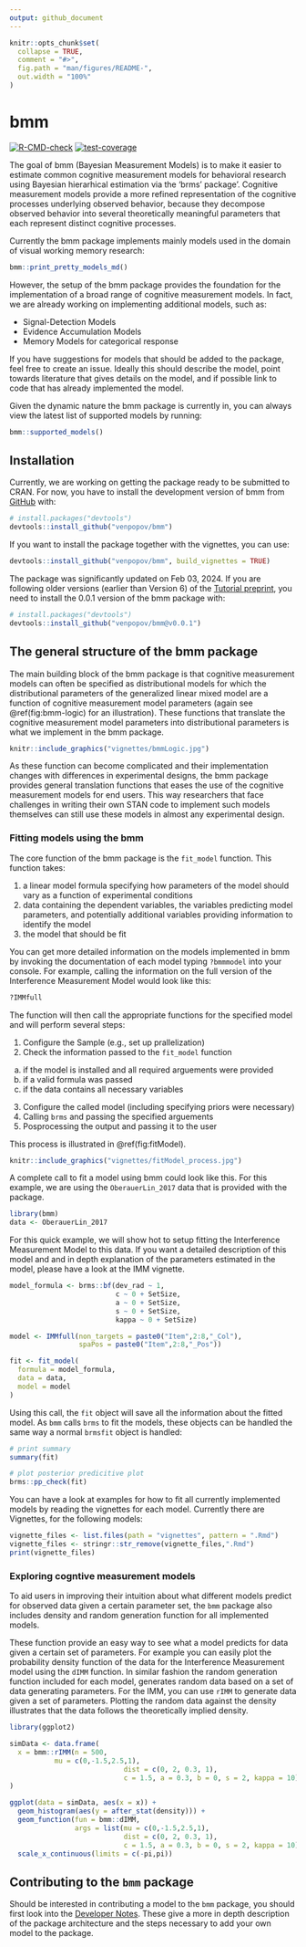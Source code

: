```yaml
---
output: github_document
---
```

<!-- README.md is generated from README.Rmd. Please edit that file -->
```r
knitr::opts_chunk$set(
  collapse = TRUE,
  comment = "#>",
  fig.path = "man/figures/README-",
  out.width = "100%"
)
```
# bmm   <!-- badges: start -->
  [![R-CMD-check](https://github.com/venpopov/bmm/actions/workflows/R-CMD-check.yaml/badge.svg)](https://github.com/venpopov/bmm/actions/workflows/R-CMD-check.yaml)
  [![test-coverage](https://github.com/venpopov/bmm/actions/workflows/test-coverage.yaml/badge.svg)](https://github.com/venpopov/bmm/actions/workflows/test-coverage.yaml)
<!-- badges: end -->

The goal of bmm (Bayesian Measurement Models) is to make it easier to estimate 
common cognitive measurement models for behavioral research using Bayesian hierarhical 
estimation via the 'brms' package'. Cognitive measurement models provide a more refined representation of the cognitive processes underlying observed behavior, because they decompose observed behavior into several theoretically meaningful parameters that each represent distinct cognitive processes. 

Currently the bmm package implements mainly models used in the domain of visual working memory research:

```r
bmm::print_pretty_models_md()
```


However, the setup of the bmm package provides the foundation for the implementation of a broad range of cognitive measurement models. In fact, we are already working on implementing additional models, such as:

- Signal-Detection Models
- Evidence Accumulation Models
- Memory Models for categorical response

If you have suggestions for models that should be added to the package, feel free to create an issue. Ideally this should describe the model, point towards literature that gives details on the model, and if possible link to code that has already implemented the model.

Given the dynamic nature the bmm package is currently in, you can always view the latest list of supported models by running:

```r
bmm::supported_models()
```

## Installation 

Currently, we are working on getting the package ready to be submitted to CRAN. For now, you have to install the development version of bmm from [GitHub](https://github.com/) with:

``` r
# install.packages("devtools")
devtools::install_github("venpopov/bmm")
```

If you want to install the package together with the vignettes, you can use:

``` r
devtools::install_github("venpopov/bmm", build_vignettes = TRUE)
```

The package was significantly updated on Feb 03, 2024. If you are following older versions (earlier than Version 6) of the [Tutorial preprint](https://osf.io/preprints/psyarxiv/umt57), you need to install the 0.0.1 version of the bmm package with:

``` r
# install.packages("devtools")
devtools::install_github("venpopov/bmm@v0.0.1")
```

## The general structure of the bmm package

The main building block of the bmm package is that cognitive measurement models can often be specified as distributional models for which the distributional parameters of the generalized linear mixed model are a function of cognitive measurement model parameters (again see \@ref(fig:bmm-logic) for an illustration). These functions that translate the cognitive measurement model parameters into distributional parameters is what we  implement in the bmm package.

```r
knitr::include_graphics("vignettes/bmmLogic.jpg")
```

As these function can become complicated and their implementation changes with differences in experimental designs, the bmm package provides general translation functions that eases the use of the cognitive measurement models for end users. This way researchers that face challenges in writing their own STAN code to implement such models themselves can still use these models in almost any experimental design.

### Fitting models using the bmm

The core function of the bmm package is the `fit_model` function. This function takes:

1. a linear model formula specifying how parameters of the model should vary as a function of experimental conditions
2. data containing the dependent variables, the variables predicting model parameters, and potentially additional variables providing information to identify the model
3. the model that should be fit

You can get more detailed information on the models implemented in bmm by invoking the documentation of each model typing `?bmmmodel` into your console. For example, calling the information on the full version of the Interference Measurement Model would look like this:

``` r
?IMMfull
```

The function will then call the appropriate functions for the specified model and will perform several steps:

1. Configure the Sample (e.g., set up prallelization)
2. Check the information passed to the `fit_model` function
  a. if the model is installed and all required arguements were provided
  b. if a valid formula was passed
  c. if the data contains all necessary variables
3. Configure the called model (including specifying priors were necessary)
4. Calling `brms` and passing the specified arguements
5. Posprocessing the output and passing it to the user

This process is illustrated in \@ref(fig:fitModel).

```r
knitr::include_graphics("vignettes/fitModel_process.jpg")
```

A complete call to fit a model using bmm could look like this. For this example, we are using the `OberauerLin_2017` data that is provided with the package.

``` r
library(bmm)
data <- OberauerLin_2017
```

For this quick example, we will show hot to setup fitting the Interference Measurement Model to this data. If you want a detailed description of this model and and in depth explanation of the parameters estimated in the model, please have a look at the IMM vignette.

``` r
model_formula <- brms::bf(dev_rad ~ 1,
                          c ~ 0 + SetSize,
                          a ~ 0 + SetSize,
                          s ~ 0 + SetSize,
                          kappa ~ 0 + SetSize)

model <- IMMfull(non_targets = paste0("Item",2:8,"_Col"),
                 spaPos = paste0("Item",2:8,"_Pos"))

fit <- fit_model(
  formula = model_formula,
  data = data,
  model = model
)
```

Using this call, the `fit` object will save all the information about the fitted model. As `bmm` calls `brms` to fit the models, these objects can be handled the same way a normal
`brmsfit` object is handled:

``` r
# print summary
summary(fit)

# plot posterior predicitive plot
brms::pp_check(fit)
```

You can have a look at examples for how to fit all currently implemented models by reading the vignettes for each model. Currently there are Vignettes, for the following models:

```r
vignette_files <- list.files(path = "vignettes", pattern = ".Rmd")
vignette_files <- stringr::str_remove(vignette_files,".Rmd")
print(vignette_files)
```


### Exploring cogntive measurement models

To aid users in improving their intuition about what different models predict for observed data given a certain parameter set, the `bmm` package also includes density and random generation function for all implemented models.

These function provide an easy way to see what a model predicts for data given a certain set of parameters. For example you can easily plot the probability density function of the data for the Interference Measurement model using the `dIMM` function. In similar fashion the random generation function included for each model, generates random data based on a set of data generating parameters. For the IMM, you can use `rIMM` to generate data given a set of parameters. Plotting the random data against the density illustrates that the data follows the theoretically implied density.

```r
library(ggplot2)

simData <- data.frame(
  x = bmm::rIMM(n = 500,
           mu = c(0,-1.5,2.5,1),
                            dist = c(0, 2, 0.3, 1),
                            c = 1.5, a = 0.3, b = 0, s = 2, kappa = 10)
)

ggplot(data = simData, aes(x = x)) +
  geom_histogram(aes(y = after_stat(density))) +
  geom_function(fun = bmm::dIMM,
                args = list(mu = c(0,-1.5,2.5,1),
                            dist = c(0, 2, 0.3, 1),
                            c = 1.5, a = 0.3, b = 0, s = 2, kappa = 10)) +
  scale_x_continuous(limits = c(-pi,pi))
```




## Contributing to the `bmm` package

Should be interested in contributing a model to the `bmm` package, you should first look into the [Developer Notes](https://venpopov.github.io/bmm/dev/dev-notes/index.html). These give a more in depth description of the package architecture and the steps necessary to add your own model to the package.

